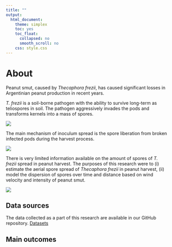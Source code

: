 ```yaml
---
title: ""
output:
  html_document:
    theme: simplex
    toc: yes
    toc_float:
      collapsed: no
      smooth_scroll: no
    css: style.css
---
```


# About

Peanut smut, caused by *Thecaphora frezii*, has caused significant losses in Argentinian peanut production in recent years.

*T. frezii* is a soil-borne pathogen with the ability to survive long-term as teliospores in soil.
The pathogen aggressively invades the pods and transforms kernels into a mass of spores.

![](figs_compendium/sdp.png)

The main mechanism of inoculum spread is the spore liberation from broken infected pods during the harvest process.

![](figs_compendium/harvest.png) 

There is very limited information available on the amount of spores of *T. frezii* spread in peanut harvest.
The purposes of this research were to (i) estimate the aerial spore spread of *Thecaphora frezii* in peanut harvest, (ii) model the dispersion of spores over time and distance based on wind velocity and intensity of peanut smut. 

![](figs_compendium/mm.png) 

## Data sources

The data collected as a part of this research are available in our GitHub repository.
[Datasets](https://github.com/juanchiem/peanut_smut_aerial/tree/main/data)

## Main outcomes


